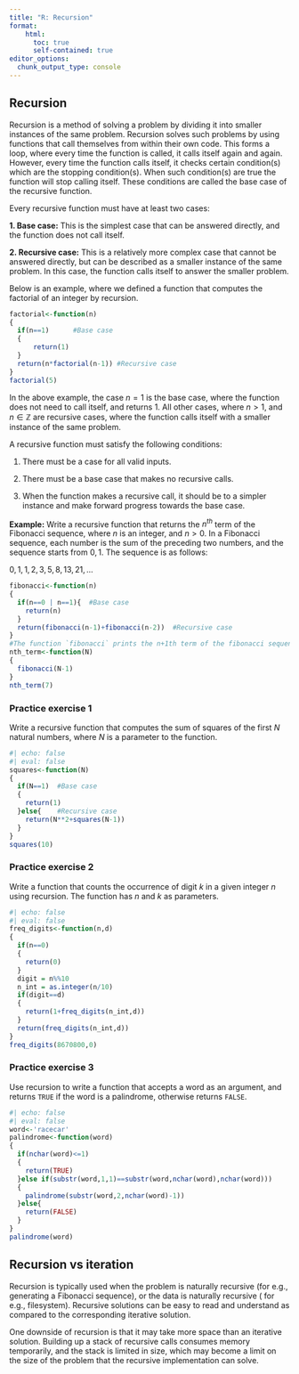 ```yaml
---
title: "R: Recursion"
format:
    html:
      toc: true
      self-contained: true
editor_options: 
  chunk_output_type: console
---
```


## Recursion

Recursion is a method of solving a problem by dividing it into smaller instances of the same problem. Recursion solves such problems by using functions that call themselves from within their own code. This forms a loop, where every time the function is called, it calls itself again and again. However, every time the function calls itself, it checks certain condition(s) which are the stopping condition(s). When such condition(s) are true the function will stop calling itself. These conditions are called the base case of the recursive function.

Every recursive function must have at least two cases:

**1. Base case:** This is the simplest case that can be answered directly, and the function does not call itself.

**2. Recursive case:** This is a relatively more complex case that cannot be answered directly, but can be described as a smaller instance of the same problem. In this case, the function calls itself to answer the smaller problem. 

Below is an example, where we defined a function that computes the factorial of an integer by recursion.


```r
factorial<-function(n)
{
  if(n==1)      #Base case
  {
      return(1)  
  }        
  return(n*factorial(n-1)) #Recursive case
}
factorial(5)
```

In the above example, the case $n=1$ is the base case, where the function does not need to call itself, and returns 1. All other cases, where $n>1$, and $n \in  \mathbb{Z}$ are recursive cases, where the function calls itself with a smaller instance of the same problem. 

A recursive function must satisfy the following conditions:

1. There must be a case for all valid inputs.

2. There must be a base case that makes no recursive calls.

3. When the function makes a recursive call, it should be to a simpler instance and make forward progress towards the base case.

**Example:** Write a recursive function that returns the $n^{th}$ term of the Fibonacci sequence, where $n$ is an integer, and $n>0$. In a Fibonacci sequence, each number is the sum of the preceding two numbers, and the sequence starts from $0,1$. The sequence is as follows:

$0, 1, 1, 2, 3, 5, 8, 13, 21, ...$

```r
fibonacci<-function(n)
{
  if(n==0 | n==1){  #Base case
    return(n)
  }
  return(fibonacci(n-1)+fibonacci(n-2))  #Recursive case
}
#The function `fibonacci` prints the n+1th term of the fibonacci sequence when `n` is passed as an argument. Thus, we need to reduce `n` by 1 to print the nth term of the sequence. The function `nth_term` reduces `n` by 1 before passing `n` to the function `fibonacci()`.
nth_term<-function(N)
{
  fibonacci(N-1)
}
nth_term(7)
```


### Practice exercise 1

Write a recursive function that computes the sum of squares of the first $N$ natural numbers, where $N$ is a parameter to the function.

```r
#| echo: false
#| eval: false
squares<-function(N)
{
  if(N==1)  #Base case
  {
    return(1)
  }else{    #Recursive case
    return(N**2+squares(N-1))
  }
}
squares(10)
```

### Practice exercise 2

Write a function that counts the occurrence of digit $k$ in a given integer $n$ using recursion. The function has $n$ and $k$ as parameters.

```r
#| echo: false
#| eval: false
freq_digits<-function(n,d)
{
  if(n==0)
  {
    return(0)
  }
  digit = n%%10
  n_int = as.integer(n/10)
  if(digit==d)
  {
    return(1+freq_digits(n_int,d))
  }
  return(freq_digits(n_int,d))
}
freq_digits(8670800,0)
```

### Practice exercise 3

Use recursion to write a function that accepts a word as an argument, and returns `TRUE` if the word is a palindrome, otherwise returns `FALSE`.


```r
#| echo: false
#| eval: false
word<-'racecar'
palindrome<-function(word)
{
  if(nchar(word)<=1)
  {
    return(TRUE)
  }else if(substr(word,1,1)==substr(word,nchar(word),nchar(word)))
  {
    palindrome(substr(word,2,nchar(word)-1))
  }else{
    return(FALSE)
  }
}
palindrome(word)
```

## Recursion vs iteration

Recursion is typically used when the problem is naturally recursive (for e.g., generating a Fibonacci sequence), or the data is naturally recursive ( for e.g., filesystem). Recursive solutions can be easy to read and understand as compared to the corresponding iterative solution.

One downside of recursion is that it may take more space than an iterative solution. Building up a stack of recursive calls consumes memory temporarily, and the stack is limited in size, which may become a limit on the size of the problem that the recursive implementation can solve.


